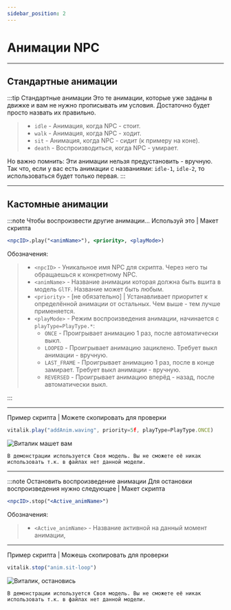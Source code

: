 ```yaml
---
sidebar_position: 2
---
```


# Анимации NPC

***

## Стандартные анимации

:::tip Стандартные анимации
Это те анимации, которые уже заданы в движке и вам не нужно прописывать им условия. Достаточно будет просто назвать их правильно.

> - `idle` - Анимация, когда NPC - стоит.
> - `walk` - Анимация, когда NPC - ходит.
> - `sit` - Анимация, когда NPC - сидит (к примеру на коне).
> - `death` - Воспроизводиться, когда NPC - умирает.

Но важно помнить: Эти анимации нельзя предустановить - вручную. Так что, если у вас есть анимации с названиями: `idle-1`, `idle-2`, то использоваться будет только первая.
:::

***

## Кастомные анимации

:::note Чтобы воспроизвести другие анимации...
Используй это | Макет скрипта
```jsx
<npcID>.play("<animName>"), <priority>, <playMode>)
```
Обозначения:
> - `<npcID>` - Уникальное имя NPC для скрипта. Через него ты обращаешься к конкретному NPC.
> - `<animName>` - Название анимации которая должна быть вшита в модель `GlTF`. Название может быть любым.
> - `<priority>` - [не обязательно] | Устанавливает приоритет к определённой анимации от остальных. Чем выше - тем лучше применяется.
> - `<playMode>` - Режим воспроизведения анимации, начинается с `playType=PlayType.*`:
>   - `ONCE` - Проигрывает анимацию 1 раз, после автоматически выкл.
>   - `LOOPED` - Проигрывает анимацию зациклено. Требует выкл анимации - вручную.
>   - `LAST_FRAME` - Проигрывает анимацию 1 раз, после в конце замирает. Требует выкл анимации - вручную.
>   - `REVERSED` - Проигрывает анимацию вперёд - назад, после автоматически выкл.

:::

***

Пример скрипта | Можете скопировать для проверки
```jsx
vitalik.play("addAnim.waving", priority=5f, playType=PlayType.ONCE)
```

![Виталик машет вам](../../../static/img/he-guide/NPC-Waving.gif)

`В демонстрации используется Своя модель. Вы не сможете её никак использовать т.к. в файлах нет данной модели.`

***

:::note Остановить воспроизведение анимации
Для остановки воспроизведения нужно следующее | Макет скрипта
```jsx
<npcID>.stop("<Active_animName>")
```
Обозначения:
> - `<Active_animName>` - Название активной на данный момент анимации,

***

Пример скрипта | Можешь скопировать для проверки
```jsx
vitalik.stop("anim.sit-loop")
```

![Виталик, остановись](../../../static/img/he-guide/NPC-StopAnim.gif)

`В демонстрации используется Своя модель. Вы не сможете её никак использовать т.к. в файлах нет данной модели.`